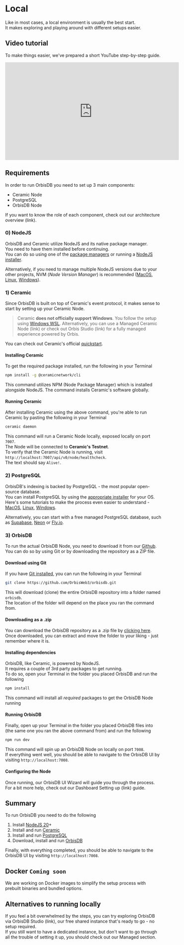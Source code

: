 # Local

Like in most cases, a local environment is usually the best start.\
It makes exploring and playing around with different setups easier.

## Video tutorial

To make things easier, we've prepared a short YouTube step-by-step guide. 

<iframe 
    style={{ marginTop: "1rem" }}
    width="560" height="315" 
    src="https://www.youtube-nocookie.com/embed/8embizFvI-U?si=24QPmNJy1iPg4H39" 
    title="OrbisDB local setup tutorial" frameBorder="0" 
    allow="accelerometer; autoplay; clipboard-write; encrypted-media; gyroscope; picture-in-picture; web-share" 
    referrerPolicy="strict-origin-when-cross-origin" 
    allowFullScreen
>
</iframe>

## Requirements

In order to run OrbisDB you need to set up 3 main components:
- Ceramic Node
- PostgreSQL
- OrbisDB Node

If you want to know the role of each component, check out our architecture overview (link).

### 0) NodeJS

OrbisDB and Ceramic utilize NodeJS and its native package manager.\
You need to have them installed before continuing.\
You can do so using one of the [package managers](https://nodejs.org/en/download/package-manager) or running a [NodeJS installer](https://nodejs.org/en/download/prebuilt-installer).

Alternatively, if you need to manage multiple NodeJS versions due to your other projects, NVM (*Node Version Manager*) is recommended ([MacOS](https://github.com/nvm-sh/nvm), [Linux](https://github.com/nvm-sh/nvm), [Windows](https://github.com/coreybutler/nvm-windows)).

### 1) Ceramic

Since OrbisDB is built on top of Ceramic's event protocol, it makes sense to start by setting up your Ceramic Node.

> Ceramic **does not officially support Windows**. You follow the setup using [Windows WSL](https://canonical-ubuntu-wsl.readthedocs-hosted.com/en/latest/guides/install-ubuntu-wsl2/). Alternatively, you can use a Managed Ceramic Node (link) or check out Orbis Studio (link) for a fully managed experience powered by Orbis.

You can check out Ceramic's official [quickstart](https://developers.ceramic.network/docs/protocol/js-ceramic/guides/ceramic-nodes/running-locally).

#### Installing Ceramic

To get the required package installed, run the following in your Terminal

```bash
npm install -g @ceramicnetwork/cli
```

This command utilizes NPM (Node Package Manager) which is installed alongside NodeJS.
The command installs Ceramic's software globally.

#### Running Ceramic

After installing Ceramic using the above command, you're able to run Ceramic by pasting the following in your Terminal

```bash
ceramic daemon
```

This command will run a Ceramic Node locally, exposed locally on port `7007`.\
The Node will be connected to **Ceramic's Testnet**.\
To verify that the Ceramic Node is running, visit `http://localhost:7007/api/v0/node/healthcheck`. \
The text should say `Alive!`.

### 2) PostgreSQL

OrbisDB's indexing is backed by PostgreSQL - the most popular open-source database.\
You can install PostgreSQL by using the [appropriate installer](https://www.enterprisedb.com/downloads/postgres-postgresql-downloads) for your OS.\
Here's some tutorials to make the process even easier to understand - [MacOS](https://www.postgresqltutorial.com/postgresql-getting-started/install-postgresql-macos/), [Linux](https://www.postgresqltutorial.com/postgresql-getting-started/install-postgresql-linux/), [Windows](https://www.postgresqltutorial.com/postgresql-getting-started/install-postgresql/).

Alternatively, you can start with a free managed PostgreSQL database, such as [Supabase](https://supabase.com/), [Neon](https://neon.tech/) or [Fly.io](https://fly.io/).

### 3) OrbisDB

To run the actual OrbisDB Node, you need to download it from our [Github](https://github.com/OrbisWeb3/orbisdb).\
You can do so by using Git or by downloading the repository as a ZIP file.

#### Download using Git

If you have [Git installed](https://git-scm.com/downloads), you can run the following in your Terminal

```bash
git clone https://github.com/OrbisWeb3/orbisdb.git
```

This will download (clone) the entire OrbisDB repository into a folder named `orbisdb`.\
The location of the folder will depend on the place you ran the command from.

#### Downloading as a .zip

You can download the OrbisDB repository as a .zip file by [clicking here](https://github.com/OrbisWeb3/orbisdb/archive/refs/heads/master.zip).\
Once downloaded, you can extract and move the folder to your liking - just remember where it is.

#### Installing dependencies

OrbisDB, like Ceramic, is powered by NodeJS.\
It requires a couple of 3rd party packages to get running.\
To do so, open your Terminal in the folder you placed OrbisDB and run the following

```bash
npm install
```

This command will install all *required* packages to get the OrbisDB Node running

#### Running OrbisDB

Finally, open up your Terminal in the folder you placed OrbisDB files into (the same one you ran the above command from) and run the following

```bash
npm run dev
```

This command will spin up an OrbisDB Node on locally on port `7008`.\
If everything went well, you should be able to navigate to the OrbisDB UI by visiting `http://localhost:7008`.

#### Configuring the Node

Once running, our OrbisDB UI Wizard will guide you through the process.\
For a bit more help, check out our Dashboard Setting up (link) guide.

## Summary

To run OrbisDB you need to do the following

1. Install [NodeJS 20](https://nodejs.org/en/download/prebuilt-installer)+
2. Install and run [Ceramic](https://developers.ceramic.network/docs/protocol/js-ceramic/guides/ceramic-nodes/running-locally)
3. Install and run [PostgreSQL](https://www.enterprisedb.com/downloads/postgres-postgresql-downloads)
4. Download, install and run [OrbisDB](https://github.com/OrbisWeb3/orbisdb)

Finally, with everything completed, you should be able to navigate to the OrbisDB UI by visiting `http://localhost:7008`.

## Docker **`Coming soon`**

We are working on Docker images to simplify the setup process with prebuilt binaries and bundled options.

## Alternatives to running locally

If you feel a bit overwhelmed by the steps, you can try exploring OrbisDB via OrbisDB Studio (link), our free shared instance that's ready to go - no setup required.\
If you still want to have a dedicated instance, but don't want to go through all the trouble of setting it up, you should check out our Managed section.